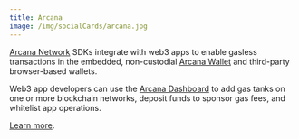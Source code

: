 ```yaml
---
title: Arcana
image: /img/socialCards/arcana.jpg
---
```


[Arcana Network](https://arcana.network) SDKs integrate with web3 apps to enable gasless 
transactions in the embedded, non-custodial [Arcana Wallet](../social-login/arcana.md#arcana-wallet) 
and third-party browser-based wallets.

Web3 app developers can use the [Arcana Dashboard](https://dashboard.arcana.network) to add gas 
tanks on one or more blockchain networks, deposit funds to sponsor gas fees, and whitelist app 
operations.

[Learn more](https://docs.arcana.network/quick-start/gasless-quick-start).
